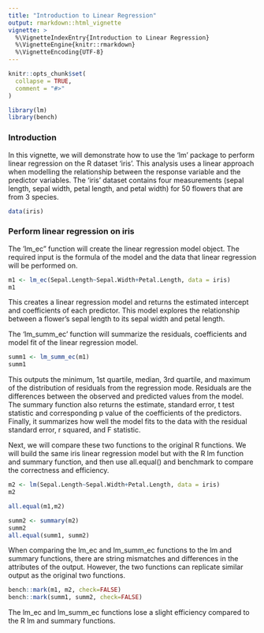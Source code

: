 ```yaml
---
title: "Introduction to Linear Regression"
output: rmarkdown::html_vignette
vignette: >
  %\VignetteIndexEntry{Introduction to Linear Regression}
  %\VignetteEngine{knitr::rmarkdown}
  %\VignetteEncoding{UTF-8}
---
```


```r
knitr::opts_chunk$set(
  collapse = TRUE,
  comment = "#>"
)
```

```r
library(lm)
library(bench)
```

### Introduction
In this vignette, we will demonstrate how to use the 'lm' package to perform linear regression on the R dataset 'iris'. This analysis uses a linear approach when modelling the relationship between the response variable and the predictor variables. The 'iris' dataset contains four measurements (sepal length, sepal width, petal length, and petal width) for 50 flowers that are from 3 species.

```r
data(iris)
```

### Perform linear regression on iris
The 'lm_ec" function will create the linear regression model object. The required input is the formula of the model and the data that linear regression will be performed on. 

```r
m1 <- lm_ec(Sepal.Length~Sepal.Width+Petal.Length, data = iris)
m1
```

This creates a linear regression model and returns the estimated intercept and coefficients of each predictor. This model explores the relationship between a flower's sepal length to its sepal width and petal length.

The 'lm_summ_ec' function will summarize the residuals, coefficients and model fit of the linear regression model.
```r
summ1 <- lm_summ_ec(m1)
summ1
```

This outputs the minimum, 1st quartile, median, 3rd quartile, and maximum of the distribution of residuals from the regression mode. Residuals are the differences between the observed and predicted values from the model. The summary function also returns the estimate, standard error, t test statistic and corresponding p value of the coefficients of the predictors. Finally, it summarizes how well the model fits to the data with the residual standard error, r squared, and F statistic.

Next, we will compare these two functions to the original R functions. We will build the same iris linear regression model but with the R lm function and summary function, and then use all.equal() and benchmark to compare the correctness and efficiency.

```r
m2 <- lm(Sepal.Length~Sepal.Width+Petal.Length, data = iris)
m2

all.equal(m1,m2)
```


```r
summ2 <- summary(m2)
summ2
all.equal(summ1, summ2)
```
When comparing the lm_ec and lm_summ_ec functions to the lm and summary functions, there are string mismatches and differences in the attributes of the output. However, the two functions can replicate similar output as the original two functions.

```r
bench::mark(m1, m2, check=FALSE)
bench::mark(summ1, summ2, check=FALSE)
```
The lm_ec and lm_summ_ec functions lose a slight efficiency compared to the R lm and summary functions.

